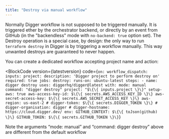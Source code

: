 ```yaml
---
title: "Destroy via manual workflow"
---
```



Normally Digger workflow is not supposed to be triggered manually. It is triggered ether by the orchestrator backend, or directly by an event from GitHub (in the "backendless" mode with `no-backend: true` option set). The Destroy operation is a special case, by design: the only way to run `terraform destroy` in Digger is by triggering a workflow manually. This way unwanted destroys are guaranteed to never happen.

You can create a dedicated workflow accepting project name and action:

<BlockCode
  version={latestversion}
  code={`
on:
  workflow_dispatch:
    inputs:
      project:
        description: 'Digger project to perform destroy on'
        required: true
jobs:
  destroy:
    runs-on: ubuntu-latest
    steps:
    - name: digger destroy
      uses: diggerhq/digger@latest
      with:
        mode: manual
        command: "digger destroy"
        project: "$\{\{ inputs.project \}\}"
        setup-aws: true
        aws-access-key-id: $\{\{ secrets.AWS_ACCESS_KEY_ID \}\}
        aws-secret-access-key: $\{\{ secrets.AWS_SECRET_ACCESS_KEY \}\}
        aws-region: us-east-2
        # digger-token: $\{\{ secrets.DIGGER_TOKEN \}\}
        # digger-organisation: digger
        # digger-hostname: https://cloud.digger.dev/
      env:
        GITHUB_CONTEXT: $\{\{ toJson(github) \}\}
        GITHUB_TOKEN: $\{\{ secrets.GITHUB_TOKEN \}\}
`}
></BlockCode>

<Note>
  Note the arguments “mode: manual” and “command: digger destroy” above are
  different from the default workflow
</Note>
